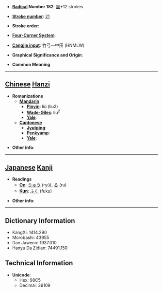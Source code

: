 * '''[[Wiktionary:Chinese radical index| Radical]] Number 182''': [[Wiktionary:Chinese radical index 風|風]]+12 strokes

* '''[[Wiktionary:Chinese total strokes index|Stroke number]]''': [[Wiktionary:Chinese total strokes index 21|21]]

* '''Stroke order''': 

* '''[[Wiktionary:Chinese four corner index|Four-Corner System]]''': 

* '''[[Wiktionary:Chinese Cangjie index|Cangjie input]]''': 竹弓一中田 (HNMLW)

* '''Graphical Significance and Origin''': 

* '''Common Meaning'''

----

== [[Chinese]] [[Hanzi]] ==

* '''Romanizations'''
** '''[[Mandarin]]'''
*** '''[[Pinyin]]''': liú (liu2)
*** '''[[Wade-Giles]]''': liu<sup>2</sup>
*** '''[[Yale]]''': 
** '''[[Cantonese]]'''
*** '''[[Jyutping]]''':
*** '''[[Penkyamp]]''': 
*** '''[[Yale]]''': 

* '''Other info''': 

----

== [[Japanese]] [[Kanji]] ==

* '''Readings'''
** '''[[On]]''': [[りゅう]] (ryū), [[る]] (ru)
** '''[[Kun]]''': [[ふく]] (fuku)

* '''Other info''':  

----

== Dictionary Information ==

* KangXi: 1414.290
* Morobashi: 43955
* Dae Jaweon: 1937.010
* Hanyu Da Zidian: 74491.150

== Technical Information ==

* '''Unicode''':
** Hex: 98C5
** Decimal: 39109